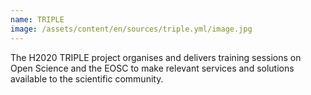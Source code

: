 ```yaml
---
name: TRIPLE
image: /assets/content/en/sources/triple.yml/image.jpg
---
```

The H2020 TRIPLE project organises and delivers training sessions on Open Science and the EOSC to make relevant services and solutions available to the scientific community.

